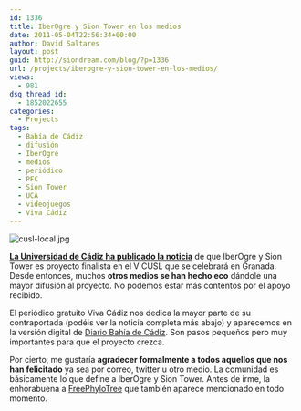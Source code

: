 ```yaml
---
id: 1336
title: IberOgre y Sion Tower en los medios
date: 2011-05-04T22:56:34+00:00
author: David Saltares
layout: post
guid: http://siondream.com/blog/?p=1336
url: /projects/iberogre-y-sion-tower-en-los-medios/
views:
  - 981
dsq_thread_id:
  - 1852022655
categories:
  - Projects
tags:
  - Bahía de Cádiz
  - difusión
  - IberOgre
  - medios
  - periódico
  - PFC
  - Sion Tower
  - UCA
  - videojuegos
  - Viva Cádiz
---
```


![cusl-local.jpg](/img/wp/cusl-local.jpg)

**[La Universidad de Cádiz ha publicado la noticia](http://www.uca.es/es/cargarAplicacionNoticia.do;jsessionid=C9A74492BEB7A6BB292CDC3E893494F6.wwwucaes3?identificador=3045)** de que IberOgre y Sion Tower es proyecto finalista en el V CUSL que se celebrará en Granada. Desde entonces, muchos **otros medios se han hecho eco** dándole una mayor difusión al proyecto. No podemos estar más contentos por el apoyo recibido.

El periódico gratuito Viva Cádiz nos dedica la mayor parte de su contraportada (podéis ver la noticia completa más abajo) y aparecemos en la versión digital de [Diario Bahía de Cádiz](http://www.diariobahiadecadiz.com/detalle-noticia-11877). Son pasos pequeños pero muy importantes para que el proyecto crezca.

Por cierto, me gustaría **agradecer formalmente a todos aquellos que nos han felicitado** ya sea por correo, twitter u otro medio. La comunidad es básicamente lo que define a IberOgre y Sion Tower. Antes de irme, la enhorabuena a [FreePhyloTree](http://freephylotree.blogspot.com/) que también aparece mencionado en todo momento.

